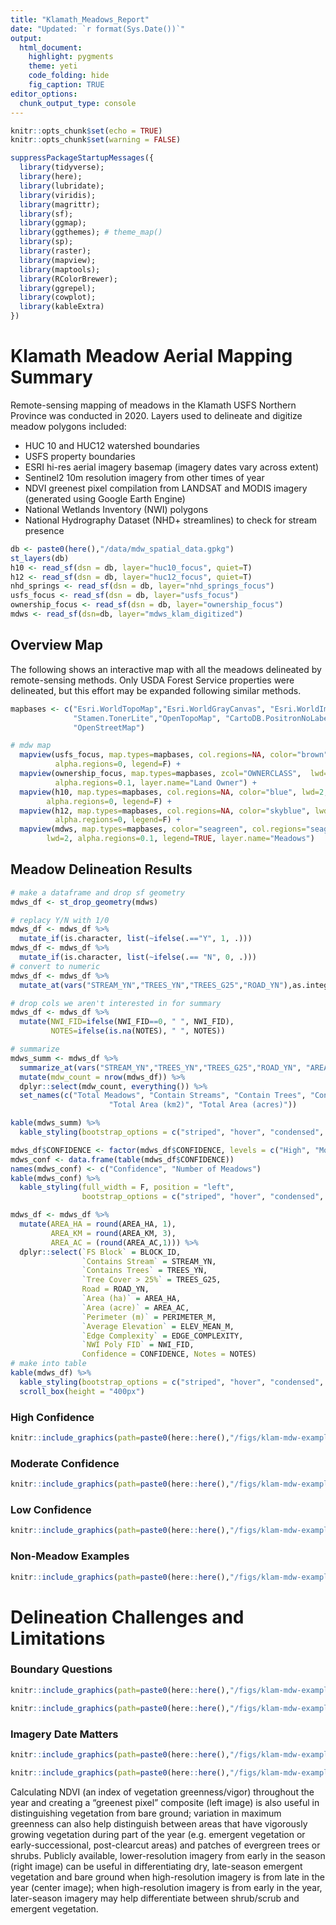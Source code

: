 ```yaml
---
title: "Klamath_Meadows_Report"
date: "Updated: `r format(Sys.Date())`"
output:
  html_document:
    highlight: pygments
    theme: yeti
    code_folding: hide
    fig_caption: TRUE
editor_options: 
  chunk_output_type: console
---
```


```r
knitr::opts_chunk$set(echo = TRUE)
knitr::opts_chunk$set(warning = FALSE)

suppressPackageStartupMessages({
  library(tidyverse);
  library(here);
  library(lubridate);
  library(viridis);
  library(magrittr);
  library(sf);
  library(ggmap);
  library(ggthemes); # theme_map()
  library(sp);
  library(raster);
  library(mapview);
  library(maptools); 
  library(RColorBrewer);
  library(ggrepel);
  library(cowplot);
  library(kableExtra)
})
```


# Klamath Meadow Aerial Mapping Summary

Remote-sensing mapping of meadows in the Klamath USFS Northern Province was conducted in 2020. Layers used to delineate and digitize meadow polygons included:

 - HUC 10 and HUC12 watershed boundaries
 - USFS property boundaries
 - ESRI hi-res aerial imagery basemap (imagery dates vary across extent)
 - Sentinel2 10m resolution imagery from other times of year
 - NDVI greenest pixel compilation from LANDSAT and MODIS imagery (generated using Google Earth Engine)
 - National Wetlands Inventory (NWI) polygons
 - National Hydrography Dataset (NHD+ streamlines) to check for stream presence


```r

db <- paste0(here(),"/data/mdw_spatial_data.gpkg")
st_layers(db)
h10 <- read_sf(dsn = db, layer="huc10_focus", quiet=T)
h12 <- read_sf(dsn = db, layer="huc12_focus", quiet=T) 
nhd_springs <- read_sf(dsn = db, layer="nhd_springs_focus")
usfs_focus <- read_sf(dsn = db, layer="usfs_focus")
ownership_focus <- read_sf(dsn = db, layer="ownership_focus")
mdws <- read_sf(dsn=db, layer="mdws_klam_digitized")

```

## Overview Map

The following shows an interactive map with all the meadows delineated by remote-sensing methods. Only USDA Forest Service properties were delineated, but this effort may be expanded following similar methods.

```r
mapbases <- c("Esri.WorldTopoMap","Esri.WorldGrayCanvas", "Esri.WorldImagery", 
              "Stamen.TonerLite","OpenTopoMap", "CartoDB.PositronNoLabels", 
              "OpenStreetMap")

# mdw map
  mapview(usfs_focus, map.types=mapbases, col.regions=NA, color="brown", lwd=2, 
          alpha.regions=0, legend=F) + 
  mapview(ownership_focus, map.types=mapbases, zcol="OWNERCLASS",  lwd=.7, 
          alpha.regions=0.1, layer.name="Land Owner") +
  mapview(h10, map.types=mapbases, col.regions=NA, color="blue", lwd=2, 
        alpha.regions=0, legend=F) + 
  mapview(h12, map.types=mapbases, col.regions=NA, color="skyblue", lwd=1, 
          alpha.regions=0, legend=F) +
  mapview(mdws, map.types=mapbases, color="seagreen", col.regions="seagreen2", 
        lwd=2, alpha.regions=0.1, legend=TRUE, layer.name="Meadows")
```

## Meadow Delineation Results

```r

# make a dataframe and drop sf geometry
mdws_df <- st_drop_geometry(mdws)

# replacy Y/N with 1/0
mdws_df <- mdws_df %>% 
  mutate_if(is.character, list(~ifelse(.=="Y", 1, .)))
mdws_df <- mdws_df %>% 
  mutate_if(is.character, list(~ifelse(.== "N", 0, .)))
# convert to numeric
mdws_df <- mdws_df %>% 
  mutate_at(vars("STREAM_YN","TREES_YN","TREES_G25","ROAD_YN"),as.integer)

# drop cols we aren't interested in for summary
mdws_df <- mdws_df %>% 
  mutate(NWI_FID=ifelse(NWI_FID==0, " ", NWI_FID), 
         NOTES=ifelse(is.na(NOTES), " ", NOTES))

# summarize
mdws_summ <- mdws_df %>% 
  summarize_at(vars("STREAM_YN","TREES_YN","TREES_G25","ROAD_YN", "AREA_HA", "AREA_KM", "AREA_AC"), sum, na.rm=TRUE) %>% 
  mutate(mdw_count = nrow(mdws_df)) %>% 
  dplyr::select(mdw_count, everything()) %>% 
  set_names(c("Total Meadows", "Contain Streams", "Contain Trees", "Contain Roads", "Contain Tree Cover > 25%", "Total Area (ha)",
                      "Total Area (km2)", "Total Area (acres)"))

kable(mdws_summ) %>%
  kable_styling(bootstrap_options = c("striped", "hover", "condensed", "responsive"))

mdws_df$CONFIDENCE <- factor(mdws_df$CONFIDENCE, levels = c("High", "Moderate", "Low"))
mdws_conf <- data.frame(table(mdws_df$CONFIDENCE))
names(mdws_conf) <- c("Confidence", "Number of Meadows")
kable(mdws_conf) %>%
  kable_styling(full_width = F, position = "left", 
                bootstrap_options = c("striped", "hover", "condensed", "responsive"))
```

```r
mdws_df <- mdws_df %>% 
  mutate(AREA_HA = round(AREA_HA, 1), 
         AREA_KM = round(AREA_KM, 3), 
         AREA_AC = (round(AREA_AC,1))) %>% 
  dplyr::select(`FS Block` = BLOCK_ID, 
                `Contains Stream` = STREAM_YN, 
                `Contains Trees` = TREES_YN,
                `Tree Cover > 25%` = TREES_G25, 
                Road = ROAD_YN, 
                `Area (ha)` = AREA_HA, 
                `Area (acre)` = AREA_AC,
                `Perimeter (m)` = PERIMETER_M, 
                `Average Elevation` = ELEV_MEAN_M, 
                `Edge Complexity` = EDGE_COMPLEXITY,
                `NWI Poly FID` = NWI_FID, 
                Confidence = CONFIDENCE, Notes = NOTES)
# make into table
kable(mdws_df) %>%
  kable_styling(bootstrap_options = c("striped", "hover", "condensed", "responsive")) %>%
  scroll_box(height = "400px")
```


### High Confidence

```r

knitr::include_graphics(path=paste0(here::here(),"/figs/klam-mdw-examples_high-confidence.png"))

```

### Moderate Confidence

```r
knitr::include_graphics(path=paste0(here::here(),"/figs/klam-mdw-examples_mod-confidence.png"))
```

### Low Confidence

```r
knitr::include_graphics(path=paste0(here::here(),"/figs/klam-mdw-examples_low-confidence.png"))
```

### Non-Meadow Examples

```r
knitr::include_graphics(path=paste0(here::here(),"/figs/klam-mdw-examples_not-meadows.png"))
```



# Delineation Challenges and Limitations

### Boundary Questions

```r
knitr::include_graphics(path=paste0(here::here(),"/figs/klam-mdw-examples_questionable-border1.png"))
```


```r
knitr::include_graphics(path=paste0(here::here(),"/figs/klam-mdw-examples_questionable-border2.png"))
```



### Imagery Date Matters

```r
knitr::include_graphics(path=paste0(here::here(),"/figs/klam-mdw-examples_seasonality.png"))
```


```r
knitr::include_graphics(path=paste0(here::here(),"/figs/klam-mdw-examples_seasonality-NDVI-sentinel.png"))
```

Calculating NDVI (an index of vegetation greenness/vigor) throughout the year and creating a "greenest pixel" composite (left image) is also useful in distinguishing vegetation from bare ground; variation in maximum greenness can also help distinguish between areas that have vigorously growing vegetation during part of the year (e.g. emergent vegetation or early-successional, post-clearcut areas) and patches of evergreen trees or shrubs. Publicly available, lower-resolution imagery from early in the season (right image) can be useful in differentiating dry, late-season emergent vegetation and bare ground when high-resolution imagery is from late in the year (center image); when high-resolution imagery is from early in the year, later-season imagery may help differentiate between shrub/scrub and emergent vegetation.

